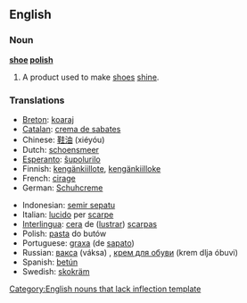 ==English==

===Noun===
'''[[shoe]] [[polish]]'''

# A product used to make [[shoe]]s [[shine]].

===Translations===
{{top}}
*[[Breton]]: [[koaraj]] {{m}}
*[[Catalan]]: [[crema de sabates]] {{f}}
*Chinese: [[鞋油]] (xiéyóu)
*Dutch: [[schoensmeer]] {{n}}
*[[Esperanto]]: [[ŝupolurilo]]
*Finnish: [[kengänkiillote]], [[kengänkiilloke]]
*French: [[cirage]] {{m}}
*German: [[Schuhcreme]] {{f}}
{{mid}}
*Indonesian: [[semir sepatu]]
*Italian: [[lucido]] per [[scarpe]]
*[[Interlingua]]: [[cera]] de ([[lustrar]]) [[scarpa]]s
*Polish: [[pasta#Polish|pasta]] do butów
*Portuguese: [[graxa]] (de [[sapato]]) {{f}}
*Russian: [[вакса]] (váksa) {{f}}, [[крем для обуви]] (krem dlja óbuvi) {{m}}
*Spanish: [[betún]] {{m}}
*Swedish: [[skokräm]]
{{bottom}}

[[Category:English nouns that lack inflection template]]
